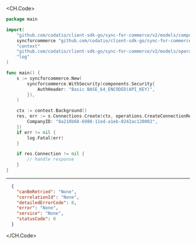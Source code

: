 
<CH.Code>
```go Create.go
package main

import(
	"github.com/codatio/client-sdk-go/sync-for-commerce/v2/models/components"
	syncforcommerce "github.com/codatio/client-sdk-go/sync-for-commerce/v2"
	"context"
	"github.com/codatio/client-sdk-go/sync-for-commerce/v2/models/operations"
	"log"
)

func main() {
    s := syncforcommerce.New(
        syncforcommerce.WithSecurity(components.Security{
            AuthHeader: "Basic BASE_64_ENCODED(API_KEY)",
        }),
    )

    ctx := context.Background()
    res, err := s.Connections.Create(ctx, operations.CreateConnectionRequest{
        CompanyID: "8a210b68-6988-11ed-a1eb-0242ac120002",
    })
    if err != nil {
        log.Fatal(err)
    }

    if res.Connection != nil {
        // handle response
    }
}
```
---

```json Example Response
  {
    "canBeRetried": "None",
    "correlationId": "None",
    "detailedErrorCode": 0,
    "error": "None",
    "service": "None",
    "statusCode": 0
  }
```
</CH.Code>

